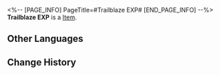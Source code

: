 <%-- [PAGE_INFO]
PageTitle=#Trailblaze EXP#
[END_PAGE_INFO] --%>
{{Item Infobox
|id          = 22
|image       = Item Trailblaze EXP.png
|type        = 
|invCategory = 
|rarity      = 3
|effect      = A measure of your Trailblaze Progress. Accumulate Trailblaze EXP to increase Trailblaze Level.
|description = ''"I came, I saw, I trailblazed."''
|source1     = [[Mission rewards]]
|source2     = [[Trailblaze Power consumption]]
}}
'''Trailblaze EXP''' is a [[Item]].

==Other Languages==
{{Other Languages
|en   = Trailblaze EXP
|zhs  = 里程
|zht  = 里程
|ja   = マイレージ
|ko   = 마일리지
|es   = EXP trazacaminos
|fr   = EXP de pionnier
|ru   = Опыт Освоения
|th   = EXP การบุกเบิก
|vi   = EXP Khai Phá
|de   = Trailblaze-EP
|id   = Trailblaze EXP
|pt   = EXP de Desbravamento
}}

==Change History==
{{Change History|2.0}}